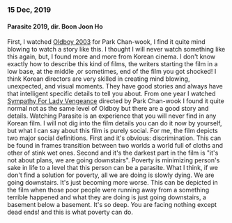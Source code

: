 
### 15 Dec, 2019
#### Parasite 2019, dir. Boon Joon Ho

<Frames
  photos={para}
  title="It's not about plans, we are going downstairs!"
  href="parasite-short-thoughts"
  totalPages={0}
  initialLength={8}
  disallowScrollLoad={true}
/>

First, I watched [Oldboy 2003](https://www.rottentomatoes.com/m/oldboy) for Park Chan-wook, I find it quite mind blowing to watch a story like this. 
I thought I will never watch something like this again, but, I found more and more from Korean cinema. I don't know exactly how to describe this kind of films, 
the writers starting the film in a low base, at the middle ,or sometimes, end of the film you got shocked! I think Korean directors are very skilled in creating mind blowing, unexpected, and visual moments.
They have good stories and always have that intelligent specific details to tell you about. From one year I watched [Sympathy For Lady Vengeance](https://www.rottentomatoes.com/m/sympathy_for_lady_vengeance)
directed by Park Chan-wook I found it quite normal not as the same level of Oldboy but there are a good story and details. 
Watching Parasite is an experience that you will never find in any Korean film. I will not dig into the film details you can do it
now by yourself, but what I can say about this film is purely social. For me, the film depicts two major social definitions. 
First and it's obvious: discrimination. This can be found in frames transition between two worlds a world full of cloths and other of stink wet ones. 
Second and it's the darkest part in the film is "it's not about plans, we are going downstairs". Poverty is minimizing person's sake in life to a level that this person can be a parasite. 
What I think, if we don't find a solution for poverty, all we are doing is slowly dying. We are going downstairs. It's just becoming more worse.
This can be depicted in the film when those poor people were running away from a something terrible happened and what they are doing is just going downstairs, a basement below a basement. 
It's so deep. You are facing nothing except dead ends! and this is what poverty can do.
